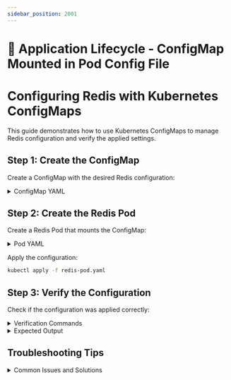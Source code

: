 ```yaml
---
sidebar_position: 2001
---
```


# 🔄 Application Lifecycle - ConfigMap Mounted in Pod Config File

# Configuring Redis with Kubernetes ConfigMaps

This guide demonstrates how to use Kubernetes ConfigMaps to manage Redis configuration and verify the applied settings.

## Step 1: Create the ConfigMap

Create a ConfigMap with the desired Redis configuration:

<details>
<summary>ConfigMap YAML</summary>

```yaml
apiVersion: v1
kind: ConfigMap
metadata:
  name: redis-config
data:
  redis-config: |
    maxmemory 2mb
    maxmemory-policy allkeys-lru
```

</details>

## Step 2: Create the Redis Pod

Create a Redis Pod that mounts the ConfigMap:

<details>
<summary>Pod YAML</summary>

```yaml
apiVersion: v1
kind: Pod
metadata:
  labels:
    run: redis-pod
  name: redis-pod
spec:
  containers:
  - image: redis:7
    name: redis-pod
    ports:
    - containerPort: 6379
    command:
    - redis-server
    - "/redis-master/redis.conf"
    volumeMounts:
    - name: config
      mountPath: /redis-master
  volumes:
  - name: config
    configMap:
      name: redis-config
      items:
      - key: redis-config
        path: redis.conf
```

</details>

Apply the configuration:

```bash
kubectl apply -f redis-pod.yaml
```

## Step 3: Verify the Configuration

Check if the configuration was applied correctly:

<details>
<summary>Verification Commands</summary>

```bash
kubectl exec redis-pod -- redis-cli CONFIG GET maxmemory
kubectl exec redis-pod -- redis-cli CONFIG GET maxmemory-policy
```

</details>

<details>
<summary>Expected Output</summary>

```
maxmemory
2097152
maxmemory-policy
allkeys-lru
```

This output confirms that our configuration was successfully applied:
- `maxmemory` is set to 2097152 bytes (2MB)
- `maxmemory-policy` is set to `allkeys-lru`

</details>

## Troubleshooting Tips

<details>
<summary>Common Issues and Solutions</summary>

1. **Incorrect Syntax**: Ensure the configuration syntax matches what the application expects. For Redis, use a space between the directive and value:
   ```
   maxmemory 2mb
   ```

2. **Mount Path**: Verify that the ConfigMap is mounted at the correct path that Redis is reading from.

3. **Pod Restart**: If you update the ConfigMap, remember that you may need to restart the Pod for changes to take effect.

4. **Permissions**: Ensure the mounted ConfigMap file has the correct permissions for Redis to read it.

</details>
